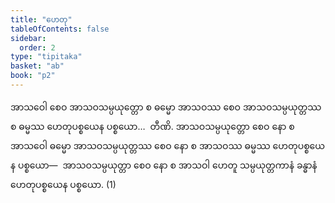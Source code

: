 ```yaml
---
title: "ဟေတု"
tableOfContents: false
sidebar:
  order: 2
type: "tipitaka"
basket: "ab"
book: "p2"
---
```



<DynamicBreadcrumb />

<Division number="121" book="p2" e="ch" v="38" p="130">

<Paragraph number="1294" book="p2">
အာသဝေါ စေဝ အာသဝသမ္ပယုတ္တော စ ဓမ္မော အာသဝဿ စေဝ အာသဝသမ္ပယုတ္တဿ စ ဓမ္မဿ ဟေတုပစ္စယေန ပစ္စယော…  တီဏိ.
</Paragraph>

<Paragraph number="1295" book="p2">
အာသဝသမ္ပယုတ္တော စေဝ နော စ အာသဝေါ ဓမ္မော အာသဝသမ္ပယုတ္တဿ စေဝ နော စ အာသဝဿ ဓမ္မဿ ဟေတုပစ္စယေန ပစ္စယော—  အာသဝသမ္ပယုတ္တာ စေဝ နော စ အာသဝါ ဟေတူ သမ္ပယုတ္တကာနံ ခန္ဓာနံ ဟေတုပစ္စယေန ပစ္စယော. (1)
</Paragraph>
</Division>